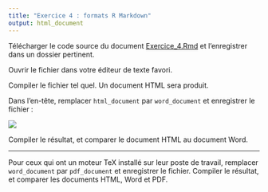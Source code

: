 ```yaml
---
title: "Exercice 4 : formats R Markdown"
output: html_document
---
```


Télécharger le code source du document
<a href="https://cdn.jsdelivr.net/gh/LCULaval/OTC@gh-pages/exercices/Exercice_4.Rmd" download>Exercice_4.Rmd</a>
et l'enregistrer dans un dossier pertinent.

Ouvrir le fichier dans votre éditeur de texte favori.

Compiler le fichier tel quel. Un document HTML sera produit.

Dans l'en-tête, remplacer `html_document` par `word_document` et enregistrer le fichier :

![](https://rawgit.com/LCULaval/OTC/gh-pages/images/img_enonce_exercice_4_1.jpg)

Compiler le résultat, et comparer le document HTML au document Word.

************

Pour ceux qui ont un moteur TeX installé sur leur poste de travail, remplacer `word_document` par `pdf_document` et enregistrer le fichier. Compiler le résultat, et comparer les documents HTML, Word et PDF.